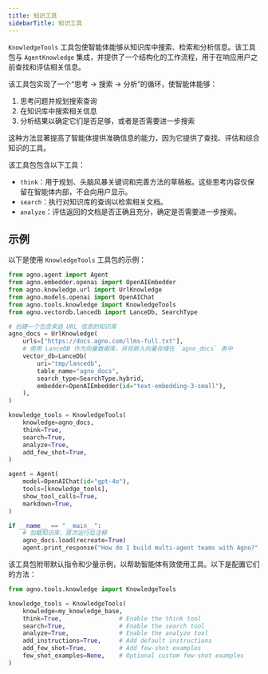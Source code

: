 ```yaml
---
title: 知识工具
sidebarTitle: 知识工具
---
```

`KnowledgeTools` 工具包使智能体能够从知识库中搜索、检索和分析信息。该工具包与 `AgentKnowledge` 集成，并提供了一个结构化的工作流程，用于在响应用户之前查找和评估相关信息。

该工具包实现了一个“思考 → 搜索 → 分析”的循环，使智能体能够：
1. 思考问题并规划搜索查询
2. 在知识库中搜索相关信息
3. 分析结果以确定它们是否足够，或者是否需要进一步搜索

这种方法显著提高了智能体提供准确信息的能力，因为它提供了查找、评估和综合知识的工具。

该工具包包含以下工具：

- `think`：用于规划、头脑风暴关键词和完善方法的草稿板。这些思考内容仅保留在智能体内部，不会向用户显示。
- `search`：执行对知识库的查询以检索相关文档。
- `analyze`：评估返回的文档是否正确且充分，确定是否需要进一步搜索。

## 示例

以下是使用 `KnowledgeTools` 工具包的示例：

```python
from agno.agent import Agent
from agno.embedder.openai import OpenAIEmbedder
from agno.knowledge.url import UrlKnowledge
from agno.models.openai import OpenAIChat
from agno.tools.knowledge import KnowledgeTools
from agno.vectordb.lancedb import LanceDb, SearchType

# 创建一个包含来自 URL 信息的知识库
agno_docs = UrlKnowledge(
    urls=["https://docs.agno.com/llms-full.txt"],
    # 使用 LanceDB 作为向量数据库，并将嵌入向量存储在 `agno_docs` 表中
    vector_db=LanceDb(
        uri="tmp/lancedb",
        table_name="agno_docs",
        search_type=SearchType.hybrid,
        embedder=OpenAIEmbedder(id="text-embedding-3-small"),
    ),
)

knowledge_tools = KnowledgeTools(
    knowledge=agno_docs,
    think=True,
    search=True,
    analyze=True,
    add_few_shot=True,
)

agent = Agent(
    model=OpenAIChat(id="gpt-4o"),
    tools=[knowledge_tools],
    show_tool_calls=True,
    markdown=True,
)

if __name__ == "__main__":
    # 加载知识库，首次运行后注释
    agno_docs.load(recreate=True)
    agent.print_response("How do I build multi-agent teams with Agno?", stream=True)
```

该工具包附带默认指令和少量示例，以帮助智能体有效使用工具。以下是配置它们的方法：

```python
from agno.tools.knowledge import KnowledgeTools

knowledge_tools = KnowledgeTools(
    knowledge=my_knowledge_base,
    think=True,                # Enable the think tool
    search=True,               # Enable the search tool
    analyze=True,              # Enable the analyze tool
    add_instructions=True,     # Add default instructions
    add_few_shot=True,         # Add few-shot examples
    few_shot_examples=None,    # Optional custom few-shot examples
)
```
